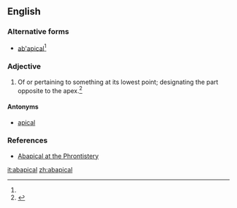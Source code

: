 ==English==

===Alternative forms===
* [[ab'apical]]<ref name=SOED/>

===Adjective===
{{en-adj|-}}

# {{biology}} Of or pertaining to something at its lowest point; designating the part opposite to the apex.{{defdate|Mid 20<sup>th</sup> century.}}<ref name=SOED>{{reference-book | last =| first = | authorlink =  | coauthors =  | editor =Brown, Lesley  | others =  | title = The Shorter Oxford English Dictionary | origdate =  | origyear = 1933| origmonth =  | url =  | format =  | accessdate =  | accessyear =  | accessmonth =  | edition = 5th | date =  | year =2003| month =  | publisher =Oxford University Press  | location =Oxford, UK | language =  | id =  | doi = | isbn =978-0-19-860575-7 | lccn = | ol = | pages =2| chapter =  | chapterurl =  | quote =}}</ref>

====Antonyms====
* [[apical]]

===References===
<references/>
* [http://phrontistery.info/a.html Abapical at the Phrontistery]

[[it:abapical]]
[[zh:abapical]]